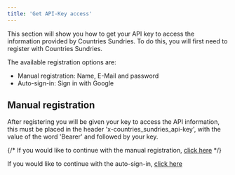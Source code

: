 ```yaml
---
title: 'Get API-Key access'
---
```


This section will show you how to get your API key to access the information provided by Countries Sundries. To do this, you will first need to register with Countries Sundries.

The available registration options are:
+ Manual registration: Name, E-Mail and password
+ Auto-sign-in: Sign in with Google

## Manual registration
After registering you will be given your key to access the API information, this must be placed in the header 'x-countries_sundries_api-key', with the value of the word 'Bearer' and followed by your key. 

{/* <span>
  If you would like to continue with the manual registration, <a href="/docs/sign-up/manual" target="_blank" >click here</a>
</span> */}

<span>
  If you would like to continue with the auto-sign-in, <a href="http://localhost:3000/v1/auth/google/login" target="_blank" >click here</a>
</span>